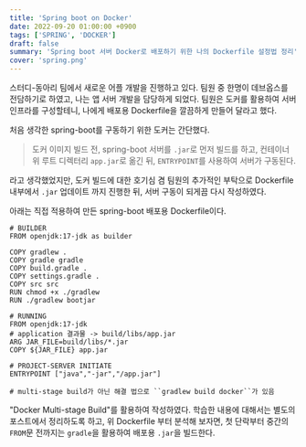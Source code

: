 ```yaml
---
title: 'Spring boot on Docker'
date: 2022-09-20 01:00:00 +0900
tags: ['SPRING', 'DOCKER']
draft: false
summary: 'Spring boot 서버 Docker로 배포하기 위한 나의 Dockerfile 설정법 정리'
cover: 'spring.png'
---
```

스터디-동아리 팀에서 새로운 어플 개발을 진행하고 있다. 팀원 중 한명이 데브옵스를 전담하기로 하였고, 나는 앱 서버 개발을 담당하게 되었다. 팀원은 도커를 활용하여 서버 인프라를 구성할테니, 나에게 배포용 Dockerfile을 깔끔하게 만들어 달라고 했다.

처음 생각한 spring-boot를 구동하기 위한 도커는 간단했다. 
> 도커 이미지 빌드 전, spring-boot 서버를 ``.jar``로 먼저 빌드를 하고, 컨테이너 위 루트 디렉터리 ``app.jar``로 옮긴 뒤, ``ENTRYPOINT``를 사용하여 서버가 구동된다.

라고 생각했었지만, 도커 빌드에 대한 호기심 겸 팀원의 추가적인 부탁으로 Dockerfile 내부에서 ``.jar`` 업데이트 까지 진행한 뒤, 서버 구동이 되게끔 다시 작성하였다.

아래는 직접 적용하여 만든 spring-boot 배포용 Dockerfile이다.

```Docker
# BUILDER
FROM openjdk:17-jdk as builder

COPY gradlew .
COPY gradle gradle
COPY build.gradle .
COPY settings.gradle .
COPY src src
RUN chmod +x ./gradlew
RUN ./gradlew bootjar

# RUNNING
FROM openjdk:17-jdk
# application 결과물 -> build/libs/app.jar
ARG JAR_FILE=build/libs/*.jar
COPY ${JAR_FILE} app.jar

# PROJECT-SERVER INITIATE
ENTRYPOINT ["java","-jar","/app.jar"]

# multi-stage build가 아닌 해결 법으로 ``gradlew build docker``가 있음
```

"Docker Multi-stage Build"를 활용하여 작성하였다. 학습한 내용에 대해서는 별도의 포스트에서 정리하도록 하고, 위 Dockerfile 부터 분석해 보자면, 첫 단락부터 중간의 ``FROM``문 전까지는 ``gradle``을 활용하여 배포용 ``.jar``을 빌드한다.